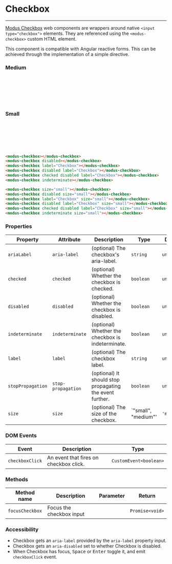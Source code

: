 
# Checkbox

---

[Modus Checkbox](https://modus.trimble.com/components/checkboxes/) web components are wrappers around native `<input type="checkbox">` elements. They are referenced using the `<modus-checkbox>` custom HTML element.

This component is compatible with Angular reactive forms. This can be achieved through the implementation of a simple directive.

<Anchor storyId="user-inputs-checkbox--medium" />

### Medium

<div style={{ width: 'fit-content' }}>
  <modus-checkbox></modus-checkbox>
</div>
<br />
<div style={{ width: 'fit-content' }}>
  <modus-checkbox disabled></modus-checkbox>
</div>
<br />
<div style={{ width: 'fit-content' }}>
  <modus-checkbox label="Checkbox"></modus-checkbox>
</div>
<br />
<div style={{ width: 'fit-content' }}>
  <modus-checkbox disabled label="Checkbox"></modus-checkbox>
</div>
<br />
<div style={{ width: 'fit-content' }}>
  <modus-checkbox checked disabled label="Checkbox"></modus-checkbox>
</div>
<br />
<div style={{ width: 'fit-content' }}>
  <modus-checkbox indeterminate></modus-checkbox>
</div>

### Small

<div style={{ width: 'fit-content' }}>
  <modus-checkbox size="small"></modus-checkbox>
</div>
<br />
<div style={{ width: 'fit-content' }}>
  <modus-checkbox disabled size="small"></modus-checkbox>
</div>
<br />
<div style={{ width: 'fit-content' }}>
  <modus-checkbox label="Checkbox" size="small"></modus-checkbox>
</div>
<br />
<div style={{ width: 'fit-content' }}>
  <modus-checkbox disabled label="Checkbox" size="small"></modus-checkbox>
</div>
<br />
<div style={{ width: 'fit-content' }}>
  <modus-checkbox checked disabled label="Checkbox" size="small"></modus-checkbox>
</div>
<br />
<div style={{ width: 'fit-content' }}>
  <modus-checkbox indeterminate size="small"></modus-checkbox>
</div>

```html
<modus-checkbox></modus-checkbox>
<modus-checkbox disabled></modus-checkbox>
<modus-checkbox label="Checkbox"></modus-checkbox>
<modus-checkbox disabled label="Checkbox"></modus-checkbox>
<modus-checkbox checked disabled label="Checkbox"></modus-checkbox>
<modus-checkbox indeterminate></modus-checkbox>

<modus-checkbox size="small"></modus-checkbox>
<modus-checkbox disabled size="small"></modus-checkbox>
<modus-checkbox label="Checkbox" size="small"></modus-checkbox>
<modus-checkbox disabled label="Checkbox" size="small"></modus-checkbox>
<modus-checkbox checked disabled label="Checkbox" size="small"></modus-checkbox>
<modus-checkbox indeterminate size="small"></modus-checkbox>
```

### Properties

| Property          | Attribute          | Description                                              | Type                | Default     |
| ----------------- | ------------------ | -------------------------------------------------------- | ------------------- | ----------- |
| `ariaLabel`       | `aria-label`       | (optional) The checkbox's aria-label.                    | `string`            | `undefined` |
| `checked`         | `checked`          | (optional) Whether the checkbox is checked.              | `boolean`           | `undefined` |
| `disabled`        | `disabled`         | (optional) Whether the checkbox is disabled.             | `boolean`           | `undefined` |
| `indeterminate`   | `indeterminate`    | (optional) Whether the checkbox is indeterminate.        | `boolean`           | `undefined` |
| `label`           | `label`            | (optional) The checkbox label.                           | `string`            | `undefined` |
| `stopPropagation` | `stop-propagation` | (optional) It should stop propagating the event further. | `boolean`           | `undefined` |
| `size`            | `size`             | (optional) The size of the checkbox.                     | `"small", "medium"' | `'medium'`  |

### DOM Events

| Event           | Description                            | Type                   |
| --------------- | -------------------------------------- | ---------------------- |
| `checkboxClick` | An event that fires on checkbox click. | `CustomEvent<boolean>` |

### Methods

| Method name     | Description              | Parameter | Return          |
| --------------- | ------------------------ | --------- | --------------- |
| `focusCheckbox` | Focus the checkbox input |           | `Promise<void>` |

### Accessibility

- Checkbox gets an `aria-label` provided by the `aria-label` property input.
- Checkbox gets an `aria-disabled` set to whether Checkbox is disabled.
- When Checkbox has focus, <kbd>Space</kbd> or <kbd>Enter</kbd> toggle it, and emit `checkboxClick` event.
